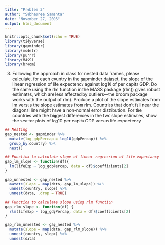 ```yaml
---
title: "Problem 3"
author: "Subhasree Samanta"
date: "November 27, 2016"
output: html_document
---
```


```r
knitr::opts_chunk$set(echo = TRUE)
library(tidyverse)
library(gapminder)
library(modelr)
library(purrr)
library(MASS)
library(broom)
```

3. Following the approach in class for nested data frames, please calculate, for each country in the gapminder dataset, the slope of the linear regression of life expectency against log10 of per capita GDP. Do the same using the rlm function in the MASS package (rlm() gives robust estimates, which are less affected by outliers---the broom package works with the output of rlm). Produce a plot of the slope estimates from lm versus the slope estimates from rlm. Countries that don't fall near the diagonal line might have a non-normal error distribution. For the countries with the biggest differences in the two slope estimates, show the scatter plots of log10 per capita GDP versus life expectency.

```r

## Nesting
gap_nested <- gapminder %>%
  mutate(log_gdpPercap = log10(gdpPercap)) %>%
  group_by(country) %>%
  nest()

## Function to calculate slope of linear regression of life expectancy against log10 of per capita GDP
gap_lm_slope <- function(df){
  lm(lifeExp ~ log_gdpPercap, data = df)$coefficients[2]
}

gap_unnested <- gap_nested %>%
  mutate(slope = map(data, gap_lm_slope)) %>%
  unnest(country, slope) %>%
  unnest(data, .drop = TRUE)

## Function to calculate slope using rlm function
gap_rlm_slope <- function(df) {
  rlm(lifeExp ~ log_gdpPercap, data = df)$coefficients[2]
}

gap_rlm_unnested <- gap_nested %>%
  mutate(slope = map(data, gap_rlm_slope)) %>%
  unnest(country, slope) %>%
  unnest(data)





```
